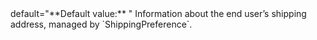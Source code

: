   

  

  

  
<ParamField body="Shipping" type="object">   
default="**Default value:** "    
Information about the end user’s shipping address, managed by `ShippingPreference`.   

<Expandable title="properties">  
<FirstName />  
  
<LastName />  
  
<Address1 />  
  

</Expandable> 
</ParamField>